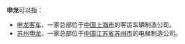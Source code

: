 '''申龙'''可以指：
* [[申龙客车|申龙客车]]，一家总部位于[[中国|中国]][[上海市|上海市]]的客运车辆制造公司。
* [[苏州申龙|苏州申龙]]，一家总部位于[[中国|中国]][[江苏省|江苏省]][[苏州市|苏州市]]的电梯制造公司。
{{disambig}}